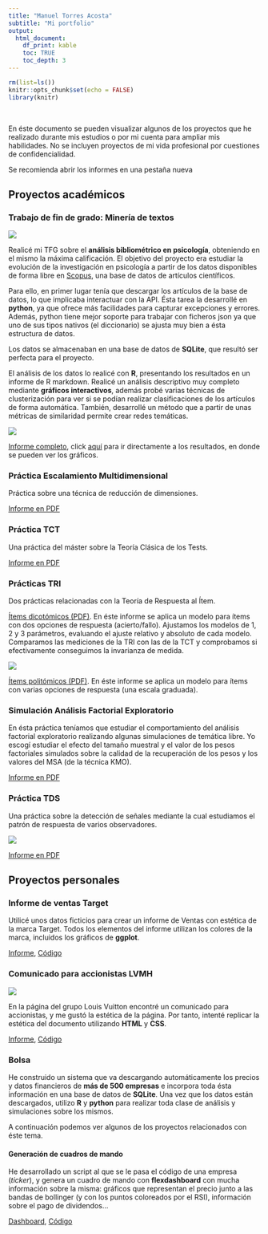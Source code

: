 ```yaml
---
title: "Manuel Torres Acosta"
subtitle: "Mi portfolio"
output: 
  html_document: 
    df_print: kable
    toc: TRUE
    toc_depth: 3
---
```


<link rel="stylesheet" href="style.css">

```r
rm(list=ls())
knitr::opts_chunk$set(echo = FALSE)
library(knitr)
```

<br>

En éste documento se pueden visualizar algunos de los proyectos que he realizado durante mis estudios o por mi cuenta para ampliar mis habilidades. No se incluyen proyectos de mi vida profesional por cuestiones de confidencialidad.

<p class="annot">Se recomienda abrir los informes en una pestaña nueva</p>

## Proyectos académicos

### Trabajo de fin de grado: Minería de textos

![](images/wordcloudKeywords.png)

Realicé mi TFG sobre el **análisis bibliométrico en psicología**, obteniendo en el mismo la máxima calificación. El objetivo del proyecto era estudiar la evolución de la investigación en psicología a partir de los datos disponibles de forma libre en [Scopus](https://www.scopus.com/), una base de datos de artículos científicos.

Para ello, en primer lugar tenía que descargar los artículos de la base de datos, lo que implicaba interactuar con la API. Ésta tarea la desarrollé en **python**, ya que ofrece más facilidades para capturar excepciones y errores. Además, python tiene mejor soporte para trabajar con ficheros json ya que uno de sus tipos nativos (el diccionario) se ajusta muy bien a ésta estructura de datos.

Los datos se almacenaban en una base de datos de **SQLite**, que resultó ser perfecta para el proyecto.

El análisis de los datos lo realicé con **R**, presentando los resultados en un informe de R markdown. Realicé un análisis descriptivo muy completo mediante **gráficos interactivos**, además probé varias técnicas de clusterización para ver si se podían realizar clasificaciones de los artículos de forma automática. También, desarrollé un método que a partir de unas métricas de similaridad permite crear redes temáticas.

![](images/KeywordNet.png)

[Informe completo](projects/TFG_MineriaTextoCompleto.html), click  [aquí](projects/TFG_MineriaTextoCompleto.html#Resultados) para ir directamente a los resultados, en donde se pueden ver los gráficos.

### Práctica Escalamiento Multidimensional

Práctica sobre una técnica de reducción de dimensiones.

[Informe en PDF](projects/EscalamientoMultidimensional.pdf)

### Práctica TCT

Una práctica del máster sobre la Teoría Clásica de los Tests.

[Informe en PDF](projects/TCT.pdf)

### Prácticas TRI

Dos prácticas relacionadas con la Teoría de Respuesta al Ítem.

[Ítems dicotómicos (PDF)](projects/TRI_DICO.pdf). En éste informe se aplica un modelo para ítems con dos opciones de respuesta (acierto/fallo). Ajustamos los modelos de 1, 2 y 3 parámetros, evaluando el ajuste relativo y absoluto de cada modelo. Comparamos las mediciones de la TRI con las de la TCT y comprobamos si efectivamente conseguimos la invarianza de medida.

![](images/testReliability.png)

[Ítems politómicos (PDF)](projects/TRI_POLI.pdf). En éste informe se aplica un modelo para ítems con varias opciones de respuesta (una escala graduada).

### Simulación Análisis Factorial Exploratorio

En ésta práctica teníamos que estudiar el comportamiento del análisis factorial exploratorio realizando algunas simulaciones de temática libre. Yo escogí estudiar el efecto del tamaño muestral y el valor de los pesos factoriales simulados sobre la calidad de la recuperación de los pesos y los valores del MSA (de la técnica KMO).

[Informe en PDF](projects/SimulacionFactorialExploratorio.pdf)

### Práctica TDS

Una práctica sobre la detección de señales mediante la cual estudiamos el patrón de respuesta de varios observadores.

![](images/plotTDS.png)

[Informe en PDF](projects/TDS.pdf)

## Proyectos personales

### Informe de ventas Target

Utilicé unos datos ficticios para crear un informe de Ventas con estética de la marca Target. Todos los elementos del informe utilizan los colores de la marca, incluidos los gráficos de **ggplot**.

[Informe](projects/VentasTarget.html), [Código](https://github.com/manu-torres/portfolio/blob/main/projects/VentasTarget.Rmd)

### Comunicado para accionistas LVMH

![](images/reportLVMH.png)

En la página del grupo Louis Vuitton encontré un comunicado para accionistas, y me gustó la estética de la página. Por tanto, intenté replicar la estética del documento utilizando **HTML** y **CSS**.

[Informe](projects/ComunicadoLVMH.html), [Código](https://github.com/manu-torres/portfolio/blob/main/projects/ComunicadoLVMH.Rmd)

### Bolsa

He construido un sistema que va descargando automáticamente los precios y datos financieros de **más de 500 empresas** e incorpora toda ésta información en una base de datos de **SQLite**. Una vez que los datos están descargados, utilizo **R** y **python** para realizar toda clase de análisis y simulaciones sobre los mismos.

A continuación podemos ver algunos de los proyectos relacionados con éste tema.

#### Generación de cuadros de mando

He desarrollado un script al que se le pasa el código de una empresa (*ticker*), y genera un cuadro de mando con **flexdashboard** con mucha información sobre la misma: gráficos que representan el precio junto a las bandas de bollinger (y con los puntos coloreados por el RSI), información sobre el pago de dividendos...

[Dashboard](projects/DashboardAccion.html), [Código](https://github.com/manu-torres/portfolio/blob/main/projects/DashboardAccion.Rmd)

<br>

<br>
